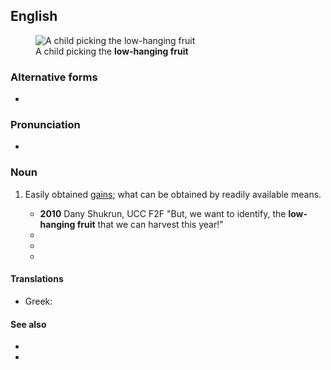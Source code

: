 {{also|low hanging fruit}}
==English==
[[Image:Gerard van Honthorst 008.jpg|thumb|A child picking the '''low-hanging fruit''']]

===Alternative forms===
* {{alter|en|low hanging fruit}}

===Pronunciation===
* {{audio|en|En-au-low-hanging fruit.ogg|Audio (AU)}}

===Noun===
{{en-noun|head=[[low]]-[[hanging]] [[fruit]]}}

# {{lb|en|idiomatic}} Easily obtained [[gain]]s; what can be obtained by readily available means.
#* '''2010''' Dany Shukrun, UCC F2F "But, we want to identify, the '''low-hanging fruit''' that we can harvest this year!"
#* {{quote-book|en|title=Whistling Past Dixie: How Democrats Can Win Without the South|page=166|author=Thomas F. Schaller|year=2008|passage=But, Florida aside, the '''low-hanging fruit''' is not in Dixie.}}
#* {{quote-book|en|title=Environmental Policy and Corporate Behaviour|page=97|author=Nick Johnstone|year=2007|passage=the '''low-hanging fruit''' are picked first}}
#* {{quote-book|en|title=The Natural Step for Communities: How Cities and Towns Can Change to|page=201|author=Sarah James|oauthors=Torbjörn Lahti|year=2004|passage='''Low-hanging fruits''' are those actions that garner early agreement and that are obtainable in the short run.}}

====Translations====
{{trans-top}}
* Greek: {{t|el|[[ώριμο φρούτο]]}}
{{trans-mid}}
{{trans-bottom}}

====See also====
* {{l|en|easy pickings}}
* {{l|en|like a ripe plum}}